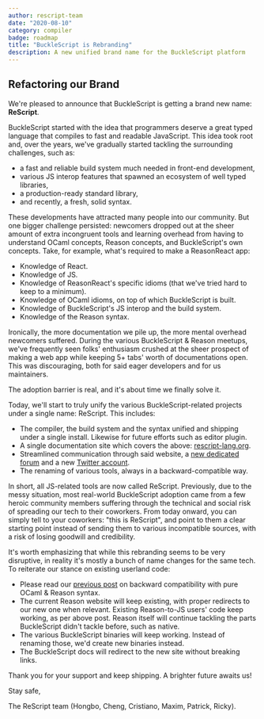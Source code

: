 ```yaml
---
author: rescript-team
date: "2020-08-10"
category: compiler
badge: roadmap
title: "BuckleScript is Rebranding"
description: A new unified brand name for the BuckleScript platform
---
```


## Refactoring our Brand

We're pleased to announce that BuckleScript is getting a brand new name: **ReScript**.

BuckleScript started with the idea that programmers deserve a great typed language that compiles to fast and readable JavaScript. This idea took root and, over the years, we've gradually started tackling the surrounding challenges, such as:
- a fast and reliable build system much needed in front-end development, 
- various JS interop features that spawned an ecosystem of well typed libraries,
- a production-ready standard library,
- and recently, a fresh, solid syntax.

These developments have attracted many people into our community. But one bigger challenge persisted: newcomers dropped out at the sheer amount of extra incongruent tools and learning overhead from having to understand OCaml concepts, Reason concepts, and BuckleScript's own concepts. Take, for example, what's required to make a ReasonReact app:
- Knowledge of React.
- Knowledge of JS.
- Knowledge of ReasonReact's specific idioms (that we've tried hard to keep to a minimum).
- Knowledge of OCaml idioms, on top of which BuckleScript is built.
- Knowledge of BuckleScript's JS interop and the build system.
- Knowledge of the Reason syntax.

Ironically, the more documentation we pile up, the more mental overhead newcomers suffered. During the various BuckleScript & Reason meetups, we've frequently seen folks' enthusiasm crushed at the sheer prospect of making a web app while keeping 5+ tabs' worth of documentations open. This was discouraging, both for said eager developers and for us maintainers. 

The adoption barrier is real, and it's about time we finally solve it.

Today, we'll start to truly unify the various BuckleScript-related projects under a single name: ReScript. This includes:
- The compiler, the build system and the syntax unified and shipping under a single install. Likewise for future efforts such as editor plugin.
- A single documentation site which covers the above: [rescript-lang.org](https://rescript-lang.org).
- Streamlined communication through said website, a [new dedicated forum](https://forum.rescript-lang.org) and a new [Twitter account](http://twitter.com/rescriptlang).
- The renaming of various tools, always in a backward-compatible way.

In short, all JS-related tools are now called ReScript. Previously, due to the messy situation, most real-world BuckleScript adoption came from a few heroic community members suffering through the technical and social risk of spreading our tech to their coworkers. From today onward, you can simply tell to your coworkers: "this is ReScript", and point to them a clear starting point instead of sending them to various incompatible sources, with a risk of losing goodwill and credibility.

It's worth emphasizing that while this rebranding seems to be very disruptive, in reality it's mostly a bunch of name changes for the same tech. To reiterate our stance on existing userland code:
- Please read our [previous post](https://reasonml.org/blog/a-note-on-bucklescripts-future-commitments) on backward compatibility with pure OCaml & Reason syntax.
- The current Reason website will keep existing, with proper redirects to our new one when relevant. Existing Reason-to-JS users' code keep working, as per above post. Reason itself will continue tackling the parts BuckleScript didn't tackle before, such as native.
- The various BuckleScript binaries will keep working. Instead of renaming those, we'd create new binaries instead.
- The BuckleScript docs will redirect to the new site without breaking links.

Thank you for your support and keep shipping. A brighter future awaits us!

Stay safe,

The ReScript team (Hongbo, Cheng, Cristiano, Maxim, Patrick, Ricky).
